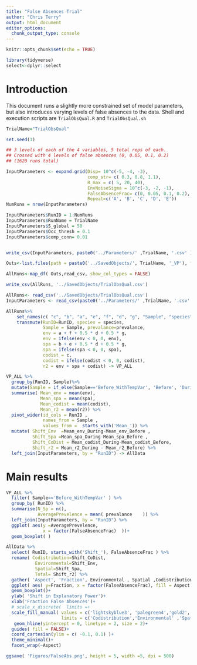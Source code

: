 ```yaml
---
title: "False Absences Trial"
author: "Chris Terry"
output: html_document
editor_options: 
  chunk_output_type: console
---
```


```r
knitr::opts_chunk$set(echo = TRUE)
```




```r
library(tidyverse)
select<-dplyr::select
```


# Introduction

This document runs a slightly more constrained set of model parameters, but also introduces varying levels of false absences to the data.  Shell and execution scripts are `TrialObsQual.R` and `TrialObsQual.sh` 


```r
TrialName="TrialObsQual"

set.seed(1)

## 3 levels of each of the 4 variables, 5 total reps of each.
## Crossed with 4 levels of false absences (0, 0.05, 0.1, 0.2)
## (1620 runs total)

InputParameters <- expand.grid(Disp= 10^c(-5, -4, -3),  
                               comp_str= c( 0.3, 0.8, 1.1),
                               R_max = c( 5, 20, 40), 
                               EnvNoiseSigma = 10^c(-3, -2, -1),
                               FalseAbsenceFrac= c(0, 0.05, 0.1, 0.2), 
                               Repeat=c('A', 'B', 'C', 'D', 'E'))
NumRuns = nrow(InputParameters)

InputParameters$RunID = 1:NumRuns
InputParameters$RunName = TrialName
InputParameters$S_global = 50
InputParameters$Occ_thresh = 0.1
InputParameters$comp_conn= 0.01


write_csv(InputParameters, paste0('../Parameters/' ,TrialName, '.csv' ))
```



```r

Outs<-list.files(path = paste0('../SavedObjects/', TrialName, '_VP'), full.names = TRUE)

AllRuns<-map_df( Outs,read_csv, show_col_types = FALSE)

write_csv(AllRuns, '../SavedObjects/TrialObsQual.csv')
```


```r
AllRuns<- read_csv('../SavedObjects/TrialObsQual.csv')
InputParameters <- read_csv(paste0('../Parameters/' ,TrialName, '.csv' ))

AllRuns%>%
    set_names(c( "c", "b", "a", "e", "f", "d", "g", "Sample", "species", "prevalance", 'Occ_thresh', 'RunID')) %>%
    transmute(RunID=RunID, species = species,
              Sample = Sample, prevalance=prevalance, 
              env = a + f + 0.5 * d + 0.5 * g,
              env = ifelse(env < 0, 0, env),
              spa = b + e + 0.5 * d + 0.5 * g,
              spa = ifelse(spa < 0, 0, spa),
              codist = c,
              codist = ifelse(codist < 0, 0, codist),
              r2 = env + spa + codist) -> VP_ALL

VP_ALL %>%
  group_by(RunID, Sample)%>%
  mutate(Sample = if_else(Sample=='Before_WithTempVar', 'Before', 'During')) %>%
  summarise( Mean_env = mean(env),
             Mean_spa = mean(spa),
             Mean_codist = mean(codist),
             Mean_r2 = mean(r2)) %>%
  pivot_wider(id_cols = RunID ,
              names_from = Sample , 
              values_from =  starts_with('Mean_')) %>%
  mutate( Shift_Env  =Mean_env_During-Mean_env_Before ,
          Shift_Spa =Mean_spa_During-Mean_spa_Before ,
          Shift_CoDist = Mean_codist_During-Mean_codist_Before,
          Shift_r2 = Mean_r2_During - Mean_r2_Before) %>%
  left_join(InputParameters, by = "RunID") -> AllData

```


# Main results

```r

VP_ALL %>%
  filter( Sample=='Before_WithTempVar' ) %>%
  group_by( RunID) %>%
  summarise(N_Sp = n(),
            AveragePrevelence = mean( prevalance    )) %>%
  left_join(InputParameters, by = "RunID") %>%
  ggplot( aes(y =AveragePrevelence,
              x = factor(FalseAbsenceFrac)  ))+
  geom_boxplot( )


```



```r
AllData %>%
  select( RunID, starts_with('Shift_'), FalseAbsenceFrac ) %>%
  rename( Codistribution=Shift_CoDist, 
           Environmental=Shift_Env,
           Spatial=Shift_Spa,
           Total= Shift_r2) %>%
  gather( 'Aspect', 'Fraction', Environmental , Spatial ,Codistribution,Total)%>%
  ggplot( aes( y=Fraction, x = factor(FalseAbsenceFrac), fill = Aspect ))+
  geom_boxplot()+
  ylab( 'Shift in Explanatory Power')+
  xlab('Fraction False Absences')+
  # scale_x_discrete(  limits =+
  scale_fill_manual( values = c('lightskyblue3', 'palegreen4','gold2',  'pink'),
                     limits = c('Codistribution','Environmental' ,'Spatial', 'Total'))+
   geom_hline(yintercept = 0, linetype = 2, size = 2)+
  guides( fill = FALSE)+
  coord_cartesian(ylim = c( -0.1, 0.1) )+
  theme_minimal()+
  facet_wrap(~Aspect)

ggsave( 'Figures/FalseAbs.png', height = 5, width =5, dpi = 500)

```



